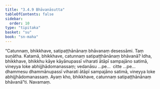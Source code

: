 ```yaml
---
title: "3.4.9 Bhāvanāsutta"
tableOfContents: false
sidebar:
  order: 10
type: "tipitaka"
basket: "su"
book: "sn-maha"
---
```



<DynamicBreadcrumb />

<Division number="405" book="sn-maha">

<Paragraph number="930" book="sn-maha">
“Catunnaṃ, bhikkhave, satipaṭṭhānānaṃ bhāvanaṃ desessāmi. Taṃ suṇātha. Katamā, bhikkhave, catunnaṃ satipaṭṭhānānaṃ bhāvanā? Idha, bhikkhave, bhikkhu kāye kāyānupassī viharati ātāpī sampajāno satimā, vineyya loke abhijjhādomanassaṃ; vedanāsu …pe…  citte …pe…  dhammesu dhammānupassī viharati ātāpī sampajāno satimā, vineyya loke abhijjhādomanassaṃ. Ayaṃ kho, bhikkhave, catunnaṃ satipaṭṭhānānaṃ bhāvanā”ti.

</Paragraph>
</Division>

<Paragraph number="931" type="center" book="sn-maha">
Navamaṃ.
</Paragraph>